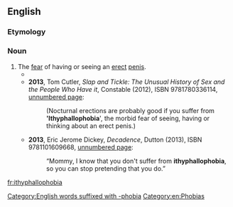 ==English==

===Etymology===
{{rfe}}

===Noun===
{{en-noun|-}}

# The [[fear]] of having or seeing an [[erect]] [[penis]].
#* {{quote-newsgroup|year=2002|date=13 September|author=maf1029 [username]|title=Re: Homosexuals have phobias|url=https://groups.google.com/forum/#!original/alt.politics.homosexuality/QPOAFJq8JVY/6OAD-K57m9kJ|newsgroup=alt.politics.homosexuality|passage=So, do you use your violence fantasies to mask your medorthophobia, your '''ithyphallophobia''', or your medomalacuphobia? }}
#* '''2013''', Tom Cutler, ''Slap and Tickle: The Unusual History of Sex and the People Who Have it'', Constable (2012), ISBN 9781780336114, [http://books.google.com/books?id=8Xw4AAAAQBAJ&pg=PA1954&dq=%22ithyphallophobia%22 unnumbered page]:
#*: (Nocturnal erections are probably good if you suffer from ''''Ithyphallophobia'''', the morbid fear of seeing, having or thinking about an erect penis.)
#* '''2013''', Eric Jerome Dickey, ''Decadence'', Dutton (2013), ISBN 9781101609668, [http://books.google.com/books?id=PGz_7vDrz6cC&pg=PT165&dq=%22ithyphallophobia%22 unnumbered page]:
#*: “Mommy, I know that you don't suffer from '''ithyphallophobia''', so you can stop pretending that you do.”

[[Category:English words suffixed with -phobia]]
[[Category:en:Phobias]]

[[fr:ithyphallophobia]]